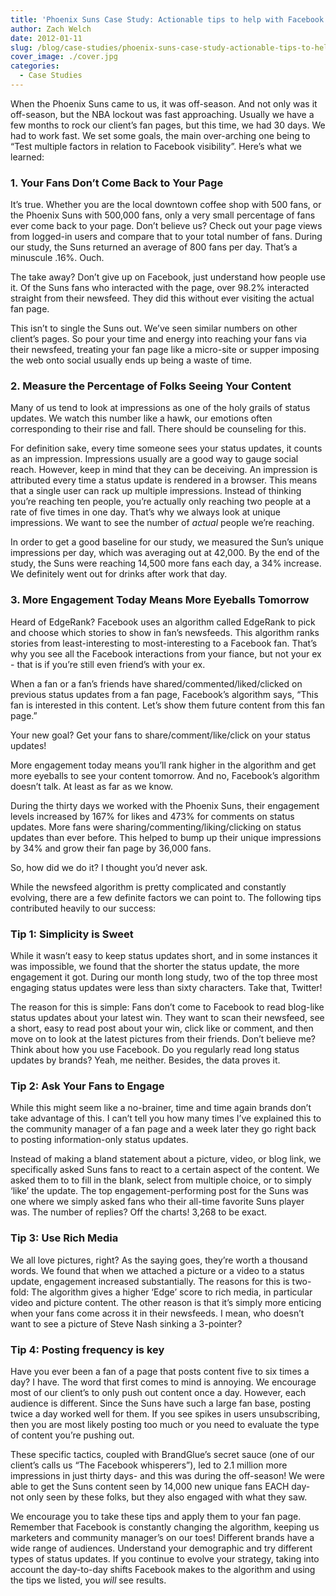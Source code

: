 ```yaml
---
title: 'Phoenix Suns Case Study: Actionable tips to help with Facebook engagement'
author: Zach Welch
date: 2012-01-11
slug: /blog/case-studies/phoenix-suns-case-study-actionable-tips-to-help-with-facebook-engagement
cover_image: ./cover.jpg
categories:
  - Case Studies
---
```


When the Phoenix Suns came to us, it was off-season. And not only was it off-season, but the NBA lockout was fast approaching. Usually we have a few months to rock our client’s fan pages, but this time, we had 30 days. We had to work fast. We set some goals, the main over-arching one being to “Test multiple factors in relation to Facebook visibility”. Here’s what we learned:

### 1. Your Fans Don’t Come Back to Your Page

It’s true. Whether you are the local downtown coffee shop with 500 fans, or the Phoenix Suns with 500,000 fans, only a very small percentage of fans ever come back to your page. Don’t believe us? Check out your page views from logged-in users and compare that to your total number of fans. During our study, the Suns returned an average of 800 fans per day. That’s a minuscule .16%. Ouch.

The take away? Don’t give up on Facebook, just understand how people use it. Of the Suns fans who interacted with the page, over 98.2% interacted straight from their newsfeed. They did this without ever visiting the actual fan page.

This isn’t to single the Suns out. We’ve seen similar numbers on other client’s pages. So pour your time and energy into reaching your fans via their newsfeed, treating your fan page like a micro-site or supper imposing the web onto social usually ends up being a waste of time.

### 2. Measure the Percentage of Folks Seeing Your Content

Many of us tend to look at impressions as one of the holy grails of status updates. We watch this number like a hawk, our emotions often corresponding to their rise and fall. There should be counseling for this.

For definition sake, every time someone sees your status updates, it counts as an impression. Impressions usually are a good way to gauge social reach. However, keep in mind that they can be deceiving. An impression is attributed every time a status update is rendered in a browser. This means that a single user can rack up multiple impressions. Instead of thinking you’re reaching ten people, you’re actually only reaching two people at a rate of five times in one day. That’s why we always look at unique impressions. We want to see the number of _actual_ people we’re reaching.

In order to get a good baseline for our study, we measured the Sun’s unique impressions per day, which was averaging out at 42,000. By the end of the study, the Suns were reaching 14,500 more fans each day, a 34% increase. We definitely went out for drinks after work that day.

### 3. More Engagement Today Means More Eyeballs Tomorrow

Heard of EdgeRank? Facebook uses an algorithm called EdgeRank to pick and choose which stories to show in fan’s newsfeeds. This algorithm ranks stories from least-interesting to most-interesting to a Facebook fan. That’s why you see all the Facebook interactions from your fiance, but not your ex - that is if you’re still even friend’s with your ex.

When a fan or a fan’s friends have shared/commented/liked/clicked on previous status updates from a fan page, Facebook’s algorithm says, “This fan is interested in this content. Let’s show them future content from this fan page.”

Your new goal? Get your fans to share/comment/like/click on your status updates!

More engagement today means you’ll rank higher in the algorithm and get more eyeballs to see your content tomorrow. And no, Facebook’s algorithm doesn’t talk. At least as far as we know.

During the thirty days we worked with the Phoenix Suns, their engagement levels increased by 167% for likes and 473% for comments on status updates. More fans were sharing/commenting/liking/clicking on status updates than ever before. This helped to bump up their unique impressions by 34% and grow their fan page by 36,000 fans.

So, how did we do it? I thought you’d never ask.

While the newsfeed algorithm is pretty complicated and constantly evolving, there are a few definite factors we can point to. The following tips contributed heavily to our success:

### Tip 1: Simplicity is Sweet

While it wasn’t easy to keep status updates short, and in some instances it was impossible, we found that the shorter the status update, the more engagement it got. During our month long study, two of the top three most engaging status updates were less than sixty characters. Take that, Twitter!

The reason for this is simple: Fans don’t come to Facebook to read blog-like status updates about your latest win. They want to scan their newsfeed, see a short, easy to read post about your win, click like or comment, and then move on to look at the latest pictures from their friends. Don’t believe me? Think about how you use Facebook. Do you regularly read long status updates by brands? Yeah, me neither. Besides, the data proves it.

### Tip 2: Ask Your Fans to Engage

While this might seem like a no-brainer, time and time again brands don’t take advantage of this. I can’t tell you how many times I’ve explained this to the community manager of a fan page and a week later they go right back to posting information-only status updates.

Instead of making a bland statement about a picture, video, or blog link, we specifically asked Suns fans to react to a certain aspect of the content. We asked them to to fill in the blank, select from multiple choice, or to simply ‘like’ the update. The top engagement-performing post for the Suns was one where we simply asked fans who their all-time favorite Suns player was. The number of replies? Off the charts! 3,268 to be exact.

### Tip 3: Use Rich Media

We all love pictures, right? As the saying goes, they’re worth a thousand words. We found that when we attached a picture or a video to a status update, engagement increased substantially. The reasons for this is two-fold: The algorithm gives a higher ‘Edge’ score to rich media, in particular video and picture content. The other reason is that it’s simply more enticing when your fans come across it in their newsfeeds. I mean, who doesn’t want to see a picture of Steve Nash sinking a 3-pointer?

### Tip 4: Posting frequency is key

Have you ever been a fan of a page that posts content five to six times a day? I have. The word that first comes to mind is annoying. We encourage most of our client’s to only push out content once a day. However, each audience is different. Since the Suns have such a large fan base, posting twice a day worked well for them. If you see spikes in users unsubscribing, then you are most likely posting too much or you need to evaluate the type of content you’re pushing out.

These specific tactics, coupled with BrandGlue’s secret sauce (one of our client’s calls us “The Facebook whisperers”), led to 2.1 million more impressions in just thirty days- and this was during the off-season! We were able to get the Suns content seen by 14,000 new unique fans EACH day- not only seen by these folks, but they also engaged with what they saw.

We encourage you to take these tips and apply them to your fan page. Remember that Facebook is constantly changing the algorithm, keeping us marketers and community manager’s on our toes! Different brands have a wide range of audiences. Understand your demographic and try different types of status updates. If you continue to evolve your strategy, taking into account the day-to-day shifts Facebook makes to the algorithm and using the tips we listed, you _will_ see results.
